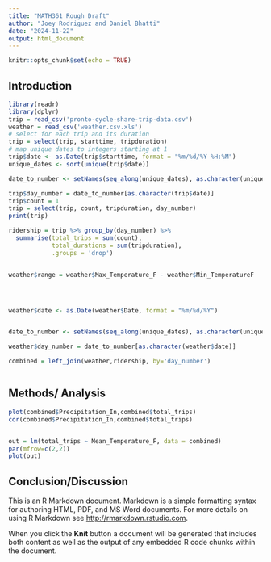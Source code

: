 ```yaml
---
title: "MATH361 Rough Draft"
author: "Joey Rodriguez and Daniel Bhatti"
date: "2024-11-22"
output: html_document
---
```


```r
knitr::opts_chunk$set(echo = TRUE)
```

## Introduction

```r
library(readr)
library(dplyr)
trip = read_csv('pronto-cycle-share-trip-data.csv')
weather = read_csv('weather.csv.xls')
# select for each trip and its duration
trip = select(trip, starttime, tripduration)
# map unique dates to integers starting at 1
trip$date <- as.Date(trip$starttime, format = "%m/%d/%Y %H:%M")
unique_dates <- sort(unique(trip$date))

date_to_number <- setNames(seq_along(unique_dates), as.character(unique_dates))

trip$day_number = date_to_number[as.character(trip$date)]
trip$count = 1
trip = select(trip, count, tripduration, day_number)
print(trip)

ridership = trip %>% group_by(day_number) %>%
  summarise(total_trips = sum(count),
            total_durations = sum(tripduration),
            .groups = 'drop')


weather$range = weather$Max_Temperature_F - weather$Min_TemperatureF




weather$date <- as.Date(weather$Date, format = "%m/%d/%Y")


date_to_number <- setNames(seq_along(unique_dates), as.character(unique_dates))

weather$day_number = date_to_number[as.character(weather$date)]

combined = left_join(weather,ridership, by='day_number')



```
## Methods/ Analysis

```r
plot(combined$Precipitation_In,combined$total_trips)
cor(combined$Precipitation_In,combined$total_trips)


out = lm(total_trips ~ Mean_Temperature_F, data = combined)
par(mfrow=c(2,2))
plot(out)
```

## Conclusion/Discussion

This is an R Markdown document. Markdown is a simple formatting syntax for authoring HTML, PDF, and MS Word documents. For more details on using R Markdown see <http://rmarkdown.rstudio.com>.

When you click the **Knit** button a document will be generated that includes both content as well as the output of any embedded R code chunks within the document. 







